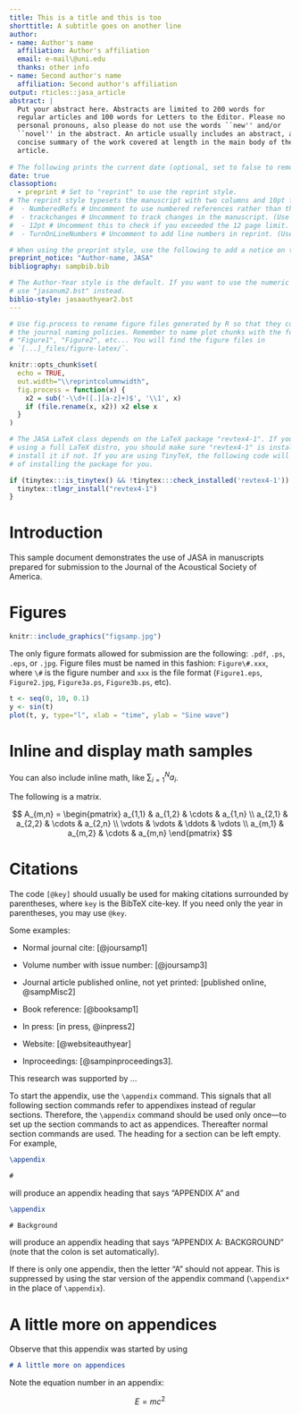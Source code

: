 ```yaml
---
title: This is a title and this is too
shorttitle: A subtitle goes on another line
author:
- name: Author's name
  affiliation: Author's affiliation
  email: e-mail\@uni.edu
  thanks: other info
- name: Second author's name
  affiliation: Second author's affiliation
output: rticles::jasa_article
abstract: |
  Put your abstract here. Abstracts are limited to 200 words for
  regular articles and 100 words for Letters to the Editor. Please no
  personal pronouns, also please do not use the words ``new'' and/or
  ``novel'' in the abstract. An article usually includes an abstract, a
  concise summary of the work covered at length in the main body of the
  article.
  
# The following prints the current date (optional, set to false to remove).
date: true
classoption:
  - preprint # Set to "reprint" to use the reprint style.
# The reprint style typesets the manuscript with two columns and 10pt font size.  
#  - NumberedRefs # Uncomment to use numbered references rather than the default author-year style.
#  - trackchanges # Uncomment to track changes in the manuscript. (Use with preprint option).
#  - 12pt # Uncomment this to check if you exceeded the 12 page limit. (Use with reprint option).
#  - TurnOnLineNumbers # Uncomment to add line numbers in reprint. (Use with reprint.)

# When using the preprint style, use the following to add a notice on the first page (optional).
preprint_notice: "Author-name, JASA"
bibliography: sampbib.bib

# The Author-Year style is the default. If you want to use the numeric style,
# use "jasanum2.bst" instead.
biblio-style: jasaauthyear2.bst
---
```


```r
# Use fig.process to rename figure files generated by R so that they comply with
# the journal naming policies. Remember to name plot chunks with the format
# "Figure1", "Figure2", etc... You will find the figure files in
# `[...]_files/figure-latex/`.

knitr::opts_chunk$set(
  echo = TRUE,
  out.width="\\reprintcolumnwidth",
  fig.process = function(x) {
    x2 = sub('-\\d+([.][a-z]+)$', '\\1', x)
    if (file.rename(x, x2)) x2 else x
  }
)

# The JASA LaTeX class depends on the LaTeX package "revtex4-1". If you are
# using a full LaTeX distro, you should make sure "revtex4-1" is installed, and
# install it if not. If you are using TinyTeX, the following code will take care
# of installing the package for you.

if (tinytex:::is_tinytex() && !tinytex:::check_installed('revtex4-1')) {
  tinytex::tlmgr_install("revtex4-1")
}
```

# Introduction

This sample document demonstrates the use of JASA in manuscripts 
prepared for submission to the Journal of the Acoustical Society of America. 

# Figures {#figures}

```r
knitr::include_graphics("figsamp.jpg")
```

The only figure formats allowed for submission are the following: `.pdf`, `.ps`, `.eps`, or `.jpg`.
Figure files must be named in this fashion:
`Figure\#.xxx`, where `\#` is the figure number and `xxx` is the file format
(`Figure1.eps`, `Figure2.jpg`, `Figure3a.ps`, `Figure3b.ps`, etc).

```r
t <- seq(0, 10, 0.1)
y <- sin(t)
plot(t, y, type="l", xlab = "time", ylab = "Sine wave")
```


# Inline and display math samples

You can also include inline math, like $\sum\nolimits_{i=1}^N a_i$.

The following is a matrix.

$$
A_{m,n} = 
 \begin{pmatrix}
  a_{1,1} & a_{1,2} & \cdots & a_{1,n} \\
  a_{2,1} & a_{2,2} & \cdots & a_{2,n} \\
  \vdots  & \vdots  & \ddots & \vdots  \\
  a_{m,1} & a_{m,2} & \cdots & a_{m,n} 
 \end{pmatrix}
$$



# Citations

The code `[@key]` should usually be used for making
citations surrounded by parentheses, where `key` is the BibTeX cite-key.
If you need only the year in parentheses, you may use `@key`.

Some examples:

- Normal journal cite: [@joursamp1]

- Volume number with issue number: [@joursamp3]

- Journal article published online, not yet printed: [published
online, @sampMisc2]

- Book reference: [@booksamp1]

- In press: [in press, @inpress2]

- Website: [@websiteauthyear]

- Inproceedings: [@sampinproceedings3].



<!-- You can add your acknowledgements here (optional). -->
::: {.acknowledgments data-latex=""}
This research was supported by ...
:::

<!-- Use \appendix* for only one appendix section. -->
\appendix 

To start the appendix, use the `\appendix` command.
This signals that all following section commands refer to appendixes
instead of regular sections. Therefore, the `\appendix` command
should be used only once---to set up the section commands to act as
appendices. Thereafter normal section commands are used. The heading
for a section can be left empty. For example,

```latex
\appendix

# 
```

will produce an appendix heading that says "APPENDIX A" and

```latex
\appendix

# Background
```

will produce an appendix heading that says "APPENDIX A: BACKGROUND"
(note that the colon is set automatically).

If there is only one appendix, then the letter "A" should not
appear. This is suppressed by using the star version of the appendix
command (`\appendix*` in the place of `\appendix`).

# A little more on appendices

Observe that this appendix was started by using

```markdown
# A little more on appendices
```

Note the equation number in an appendix:

$$E=mc^2$$

